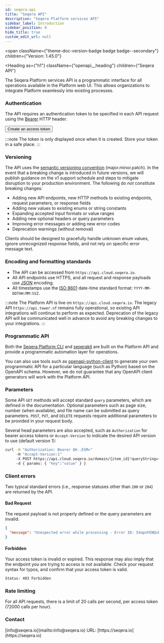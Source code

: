 ```yaml
---
id: seqera-api
title: "Seqera API"
description: "Seqera Platform services API"
sidebar_label: Introduction
sidebar_position: 0
hide_title: true
custom_edit_url: null
---
```



<span
  className={"theme-doc-version-badge badge badge--secondary"}
  children={"Version: 1.45.0"}
>
</span>

<Heading
  as={"h1"}
  className={"openapi__heading"}
  children={"Seqera API"}
>
</Heading>

The Seqera Platform services API is a programmatic interface for all operations available in the Platform web UI. This allows organizations to integrate Platform seamlessly into existing processes.

<div
  style={{"marginBottom":"2rem"}}
>

### Authentication

The API requires an authentication token to be specified in each API request using the
[Bearer](https://swagger.io/docs/specification/authentication/bearer-authentication) HTTP header.

<Button to="https://cloud.seqera.io/tokens" secondary medium alt>Create an access token</Button>

:::note
The token is only displayed once when it is created. Store your token in a safe place.
:::

### Versioning 

The API uses the [semantic versioning convention](https://semver.org/) (major.minor.patch). In the event that a breaking change is introduced in future versions, we will publish guidance on the v1 support schedule and steps to mitigate disruption to your production environment. The following do _not_ constitute breaking changes:

- Adding new API endpoints, new HTTP methods to existing endpoints, request parameters, or response fields
- Adding new values to existing enums or string constants
- Expanding accepted input formats or value ranges
- Adding new optional headers or query parameters
- Improving error messages or adding new error codes
- Deprecation warnings (without removal)

Clients should be designed to gracefully handle unknown enum values, ignore unrecognized response fields, and not rely on specific error message text.

### Encoding and formatting standards

- The API can be accessed from `https://api.cloud.seqera.io`.
- All API endpoints use HTTPS, and all request and response payloads use [JSON](https://www.json.org/) encoding.
- All timestamps use the [ISO 8601](https://www.iso.org/iso-8601-date-and-time-format.html) date-time standard format: `YYYY-MM-DDTHH:MM:SSZ`.

:::note
The Platform API is live on `https://api.cloud.seqera.io`. The legacy API `https://api.tower.nf` remains fully operational, so existing API integrations will continue to perform as expected. Deprecation of the legacy API will be communicated well in advance to avoid any breaking changes to your integrations.
:::

### Programmatic API

Both the [Seqera Platform CLI](https://docs.seqera.io/platform-cloud/cli/overview) and [seqerakit](https://docs.seqera.io/platform-cloud/seqerakit/installation) are built on the Platform API and provide a programmatic automation layer for operations.

You can also use tools such as [openapi-python-client](https://github.com/openapi-generators/openapi-python-client) to generate your own programmatic API for a particular language (such as Python) based on the OpenAPI schema. However, we do not guarantee that any OpenAPI client generators will work with the Platform API.

### Parameters

Some API `GET` methods will accept standard `query` parameters, which are defined in the documentation. Optional parameters such as page size, number (when available), and file name can be submitted as query parameters. `POST`, `PUT`, and `DELETE` requests require additional parameters to be provided in your request body.

Several head parameters are also accepted, such as `Authorization` for bearer access tokens or `Accept-Version` to indicate the desired API version to use (default version 1):

```bash
curl -H "Authorization: Bearer QH..E5M="
     -H "Accept-Version:1"
     -X POST https://api.cloud.seqera.io/domain/{item_id}?queryString={value}
     -d { params: { "key":"value" } }

```

### Client errors

Two typical standard errors (i.e., response statuses other than `200` or `204`) are returned by the API.

#### Bad Request

The request payload is not properly defined or the query parameters are invalid.

```json
{
  "message": "Unexpected error while processing - Error ID: 54apnFENQxbvCr23JaIjLb"
}
```

#### Forbidden

Your access token is invalid or expired. This response may also imply that the endpoint you are trying to access is not available. Check your request syntax for typos, and confirm that your access token is valid.

```bash
Status: 403 Forbidden
```

### Rate limiting

For all API requests, there is a limit of 20 calls per second, per access token (72000 calls per hour).


  <h3
    style={{"marginBottom":"0.25rem"}}
  >
    Contact
  </h3><span>
    [info@seqera.io](mailto:info@seqera.io)
  </span><span>
    URL: [https://seqera.io](https://seqera.io)
  </span>
</div>
      